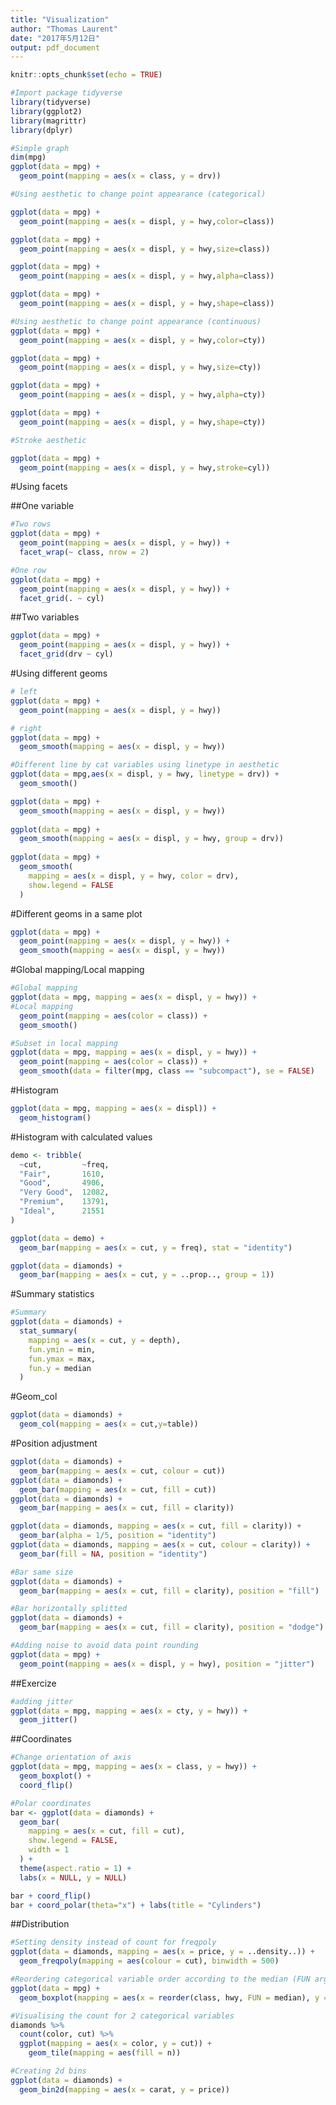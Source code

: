 ```yaml
---
title: "Visualization"
author: "Thomas Laurent"
date: "2017年5月12日"
output: pdf_document
---
```


```r
knitr::opts_chunk$set(echo = TRUE)
```

```r
#Import package tidyverse
library(tidyverse)
library(ggplot2)
library(magrittr)
library(dplyr)
```

```r
#Simple graph
dim(mpg)
ggplot(data = mpg) + 
  geom_point(mapping = aes(x = class, y = drv))

#Using aesthetic to change point appearance (categorical)

ggplot(data = mpg) + 
  geom_point(mapping = aes(x = displ, y = hwy,color=class))

ggplot(data = mpg) + 
  geom_point(mapping = aes(x = displ, y = hwy,size=class))

ggplot(data = mpg) + 
  geom_point(mapping = aes(x = displ, y = hwy,alpha=class))

ggplot(data = mpg) + 
  geom_point(mapping = aes(x = displ, y = hwy,shape=class))

#Using aesthetic to change point appearance (continuous)
ggplot(data = mpg) + 
  geom_point(mapping = aes(x = displ, y = hwy,color=cty))

ggplot(data = mpg) + 
  geom_point(mapping = aes(x = displ, y = hwy,size=cty))

ggplot(data = mpg) + 
  geom_point(mapping = aes(x = displ, y = hwy,alpha=cty))

ggplot(data = mpg) + 
  geom_point(mapping = aes(x = displ, y = hwy,shape=cty))

#Stroke aesthetic

ggplot(data = mpg) + 
  geom_point(mapping = aes(x = displ, y = hwy,stroke=cyl))


```

#Using facets

##One variable
```r
#Two rows
ggplot(data = mpg) + 
  geom_point(mapping = aes(x = displ, y = hwy)) + 
  facet_wrap(~ class, nrow = 2)

#One row
ggplot(data = mpg) + 
  geom_point(mapping = aes(x = displ, y = hwy)) + 
  facet_grid(. ~ cyl)

```

##Two variables

```r
ggplot(data = mpg) + 
  geom_point(mapping = aes(x = displ, y = hwy)) + 
  facet_grid(drv ~ cyl)
```

#Using different geoms

```r
# left
ggplot(data = mpg) + 
  geom_point(mapping = aes(x = displ, y = hwy))

# right
ggplot(data = mpg) + 
  geom_smooth(mapping = aes(x = displ, y = hwy))

#Different line by cat variables using linetype in aesthetic
ggplot(data = mpg,aes(x = displ, y = hwy, linetype = drv)) + 
  geom_smooth()
```

```r
ggplot(data = mpg) +
  geom_smooth(mapping = aes(x = displ, y = hwy))
              
ggplot(data = mpg) +
  geom_smooth(mapping = aes(x = displ, y = hwy, group = drv))
    
ggplot(data = mpg) +
  geom_smooth(
    mapping = aes(x = displ, y = hwy, color = drv),
    show.legend = FALSE
  )
```

#Different geoms in a same plot

```r
ggplot(data = mpg) + 
  geom_point(mapping = aes(x = displ, y = hwy)) +
  geom_smooth(mapping = aes(x = displ, y = hwy))
```

#Global mapping/Local mapping

```r
#Global mapping
ggplot(data = mpg, mapping = aes(x = displ, y = hwy)) + 
#Local mapping
  geom_point(mapping = aes(color = class)) + 
  geom_smooth()

#Subset in local mapping
ggplot(data = mpg, mapping = aes(x = displ, y = hwy)) + 
  geom_point(mapping = aes(color = class)) + 
  geom_smooth(data = filter(mpg, class == "subcompact"), se = FALSE)
```

#Histogram

```r
ggplot(data = mpg, mapping = aes(x = displ)) + 
  geom_histogram()
```

#Histogram with calculated values

```r
demo <- tribble(
  ~cut,         ~freq,
  "Fair",       1610,
  "Good",       4906,
  "Very Good",  12082,
  "Premium",    13791,
  "Ideal",      21551
)

ggplot(data = demo) +
  geom_bar(mapping = aes(x = cut, y = freq), stat = "identity")
```

```r
ggplot(data = diamonds) + 
  geom_bar(mapping = aes(x = cut, y = ..prop.., group = 1))
```
#Summary statistics
```r
#Summary
ggplot(data = diamonds) + 
  stat_summary(
    mapping = aes(x = cut, y = depth),
    fun.ymin = min,
    fun.ymax = max,
    fun.y = median
  )
```

#Geom_col

```r
ggplot(data = diamonds) + 
  geom_col(mapping = aes(x = cut,y=table))
```

#Position adjustment

```r
ggplot(data = diamonds) + 
  geom_bar(mapping = aes(x = cut, colour = cut))
ggplot(data = diamonds) + 
  geom_bar(mapping = aes(x = cut, fill = cut))
ggplot(data = diamonds) + 
  geom_bar(mapping = aes(x = cut, fill = clarity))

ggplot(data = diamonds, mapping = aes(x = cut, fill = clarity)) + 
  geom_bar(alpha = 1/5, position = "identity")
ggplot(data = diamonds, mapping = aes(x = cut, colour = clarity)) + 
  geom_bar(fill = NA, position = "identity")

#Bar same size
ggplot(data = diamonds) + 
  geom_bar(mapping = aes(x = cut, fill = clarity), position = "fill")

#Bar horizontally splitted
ggplot(data = diamonds) + 
  geom_bar(mapping = aes(x = cut, fill = clarity), position = "dodge")

#Adding noise to avoid data point rounding
ggplot(data = mpg) + 
  geom_point(mapping = aes(x = displ, y = hwy), position = "jitter")
```

##Exercize

```r
#adding jitter
ggplot(data = mpg, mapping = aes(x = cty, y = hwy)) + 
  geom_jitter()
```

##Coordinates

```r
#Change orientation of axis
ggplot(data = mpg, mapping = aes(x = class, y = hwy)) + 
  geom_boxplot() +
  coord_flip()

#Polar coordinates
bar <- ggplot(data = diamonds) + 
  geom_bar(
    mapping = aes(x = cut, fill = cut), 
    show.legend = FALSE,
    width = 1
  ) + 
  theme(aspect.ratio = 1) +
  labs(x = NULL, y = NULL)

bar + coord_flip()
bar + coord_polar(theta="x") + labs(title = "Cylinders")
```

##Distribution

```r
#Setting density instead of count for freqpoly
ggplot(data = diamonds, mapping = aes(x = price, y = ..density..)) + 
  geom_freqpoly(mapping = aes(colour = cut), binwidth = 500)
```

```r
#Reordering categorical variable order according to the median (FUN argument)
ggplot(data = mpg) +
  geom_boxplot(mapping = aes(x = reorder(class, hwy, FUN = median), y = hwy))
```

```r
#Visualising the count for 2 categorical variables
diamonds %>% 
  count(color, cut) %>%  
  ggplot(mapping = aes(x = color, y = cut)) +
    geom_tile(mapping = aes(fill = n))
```

```r
#Creating 2d bins
ggplot(data = diamonds) +
  geom_bin2d(mapping = aes(x = carat, y = price))
```

